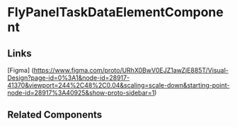 <!-- fly-panel-task-data-element.stories.mdx -->


<Meta title="QTD Components/evaluation/training-issues/training-issues-create-wizard/training-issues-drivers-and-training/fly-panel-task-data-element/README" component={FlyPanelTaskDataElementComponent} />

# FlyPanelTaskDataElementComponent

<ArgsTable of={FlyPanelTaskDataElementComponent} />

## Links

[Figma] (https://www.figma.com/proto/URhX0BwV0EJZ1awZjE885T/Visual-Design?page-id=0%3A1&node-id=28917-41370&viewport=244%2C48%2C0.04&scaling=scale-down&starting-point-node-id=28917%3A40925&show-proto-sidebar=1)

## Related Components
